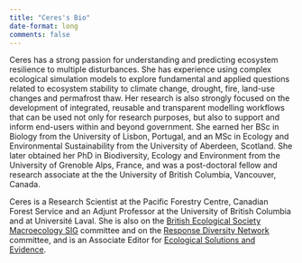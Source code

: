 ```yaml
---
title: "Ceres's Bio"
date-format: long
comments: false
---
```


Ceres has a strong passion for understanding and predicting ecosystem
resilience to multiple disturbances. She has experience using complex
ecological simulation models to explore fundamental and applied
questions related to ecosystem stability to climate change, drought,
fire, land-use changes and permafrost thaw. Her research is also
strongly focused on the development of integrated, reusable and
transparent modelling workflows that can be used not only for research
purposes, but also to support and inform end-users within and beyond
government. She earned her BSc in Biology from the University of Lisbon,
Portugal, and an MSc in Ecology and Environmental Sustainability from
the University of Aberdeen, Scotland. She later obtained her PhD in
Biodiversity, Ecology and Environment from the University of Grenoble
Alps, France, and was a post-doctoral fellow and research associate at
the the University of British Columbia, Vancouver, Canada. 

Ceres is a Research Scientist at the Pacific Forestry Centre, Canadian
Forest Service and an Adjunt Professor at the University of British Columbia
and at Université Laval. 
She is also on the [British Ecological Society Macroecology
SIG](https://www.britishecologicalsociety.org/membership-community/special-interest-groups/macroecology/)
committee and on the [Response Diversity
Network](https://responsediversitynetwork.github.io/RDN-website/who-we-are.html)
committee, and is an Associate Editor for [Ecological Solutions and
Evidence](https://besjournals.onlinelibrary.wiley.com/journal/26888319).
